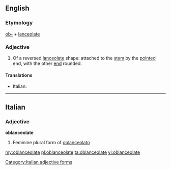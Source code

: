 ==English==

===Etymology===
[[ob-]] + [[lanceolate]]

===Adjective===
{{en-adj}}

# {{context|botany|of leaves|lang=en}} Of a reversed [[lanceolate]] shape: attached to the [[stem]] by the [[pointed]] end, with the other [[end]] rounded.

====Translations====
{{trans-top}}
* Italian: {{t-|it|oblanceolato}}
{{trans-mid}}
{{trans-bottom}}

----

==Italian==

===Adjective===
'''oblanceolate''' {{f}}

# Feminine plural form of [[oblanceolato]]

[[Category:Italian adjective forms]]

[[my:oblanceolate]]
[[pl:oblanceolate]]
[[ta:oblanceolate]]
[[vi:oblanceolate]]